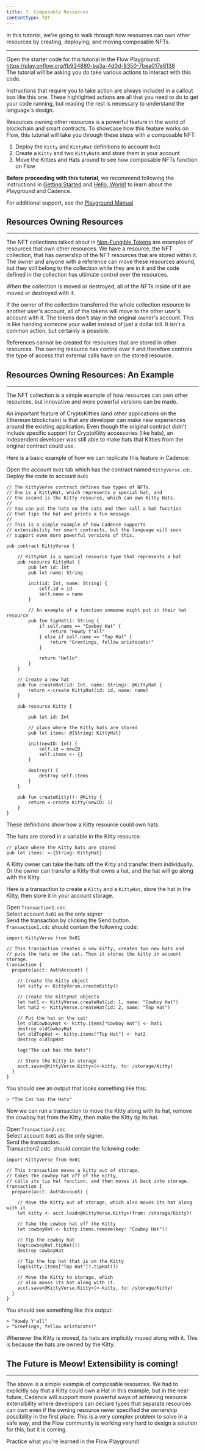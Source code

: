 ```yaml
---
title: 7. Composable Resources
contentType: TUT
---
```


In this tutorial, we're going to walk through how resources can own other resources by creating, deploying, and moving composable NFTs.

---

<Callout type="info">

Open the starter code for this tutorial in the Flow Playground: <a href="https://play.onflow.org/fb934880-ba3a-4d0d-8350-7bea017e6138" target="_blank">https://play.onflow.org/fb934880-ba3a-4d0d-8350-7bea017e6138</a><br/>
The tutorial will be asking you do take various actions to interact with this code.

</Callout>

<Callout type="info">

Instructions that require you to take action are always included in a callout box like this one. These highlighted actions are all that you need to do to get your code running, but reading the rest is necessary to understand the language's design.

</Callout>

Resources owning other resources is a powerful feature in the world of blockchain and smart contracts. To showcase how this feature works on Flow, this tutorial will take you through these steps with a composable NFT:

1. Deploy the `Kitty` and `KittyHat` definitions to account `0x01`
2. Create a `Kitty` and two `KittyHat`s and store them in your account
3. Move the Kitties and Hats around to see how composable NFTs function on Flow

**Before proceeding with this tutorial**, we recommend following the instructions in [Getting Started](/cadence/tutorial/01-first-steps/) and [Hello, World!](/cadence/tutorial/02-hello-world/) to learn about the Playground and Cadence.

For additional support, see the [Playground Manual](/intro/playground-manual/)

## Resources Owning Resources

---

The NFT collections talked about in [Non-Fungible Tokens](/cadence/tutorial/04-non-fungible-tokens) are examples of resources that own other resources. We have a resource, the NFT collection, that has ownership of the NFT resources that are stored within it. The owner and anyone with a reference can move these resources around, but they still belong to the collection while they are in it and the code defined in the collection has ultimate control over the resources.

When the collection is moved or destroyed, all of the NFTs inside of it are moved or destroyed with it.

If the owner of the collection transferred the whole collection resource to another user's account, all of the tokens will move to the other user's account with it. The tokens don't stay in the original owner's account. This is like handing someone your wallet instead of just a dollar bill. It isn't a common action, but certainly is possible.

References cannot be created for resources that are stored in other resources. The owning resource has control over it and therefore controls the type of access that external calls have on the stored resource.

## Resources Owning Resources: An Example

---

The NFT collection is a simple example of how resources can own other resources, but innovative and more powerful versions can be made.

An important feature of CryptoKitties (and other applications on the Ethereum blockchain) is that any developer can make new experiences around the existing application. Even though the original contract didn't include specific support for CryptoKitty accessories (like hats), an independent developer was still able to make hats that Kitties from the original contract could use.

Here is a basic example of how we can replicate this feature in Cadence:

<!-- [block:callout]
{
"type": "info",
"body": ""
}
[/block] -->

<Callout type="info">

Open the account `0x01` tab which has the contract named `KittyVerse.cdc`. Deploy the code to account `0x01`

</Callout>

```cadence:title=KittyVerse.cdc
// The KittyVerse contract defines two types of NFTs.
// One is a KittyHat, which represents a special hat, and
// the second is the Kitty resource, which can own Kitty Hats.
//
// You can put the hats on the cats and then call a hat function
// that tips the hat and prints a fun message.
//
// This is a simple example of how Cadence supports
// extensibility for smart contracts, but the language will soon
// support even more powerful versions of this.

pub contract KittyVerse {

    // KittyHat is a special resource type that represents a hat
    pub resource KittyHat {
        pub let id: Int
        pub let name: String

        init(id: Int, name: String) {
            self.id = id
            self.name = name
        }

        // An example of a function someone might put in their hat resource
        pub fun tipHat(): String {
            if self.name == "Cowboy Hat" {
                return "Howdy Y'all"
            } else if self.name == "Top Hat" {
                return "Greetings, fellow aristocats!"
            }

            return "Hello"
        }
    }

    // Create a new hat
    pub fun createHat(id: Int, name: String): @KittyHat {
        return <-create KittyHat(id: id, name: name)
    }

    pub resource Kitty {

        pub let id: Int

        // place where the Kitty hats are stored
        pub let items: @{String: KittyHat}

        init(newID: Int) {
            self.id = newID
            self.items <- {}
        }

        destroy() {
            destroy self.items
        }
    }

    pub fun createKitty(): @Kitty {
        return <-create Kitty(newID: 1)
    }
}
```

These definitions show how a Kitty resource could own hats.

The hats are stored in a variable in the Kitty resource.

    // place where the Kitty hats are stored
    pub let items: <-{String: KittyHat}

A Kitty owner can take the hats off the Kitty and transfer them individually. Or the owner can transfer a Kitty that owns a hat, and the hat will go along with the Kitty.

Here is a transaction to create a `Kitty` and a `KittyHat`, store the hat in the Kitty, then store it in your account storage.

<Callout type="info">

Open `Transaction1.cdc`. <br/>
Select account `0x01` as the only signer<br/>
Send the transaction by clicking the Send button. <br/>
`Transaction1.cdc` should contain the following code:

</Callout>

```cadence:title=Transaction1.cdc
import KittyVerse from 0x01

// This transaction creates a new kitty, creates two new hats and
// puts the hats on the cat. Then it stores the kitty in account storage.
transaction {
  prepare(acct: AuthAccount) {

    // Create the Kitty object
    let kitty <- KittyVerse.createKitty()

    // Create the KittyHat objects
    let hat1 <- KittyVerse.createHat(id: 1, name: "Cowboy Hat")
    let hat2 <- KittyVerse.createHat(id: 2, name: "Top Hat")

    // Put the hat on the cat!
    let oldCowboyHat <- kitty.items["Cowboy Hat"] <- hat1
    destroy oldCowboyHat
    let oldTopHat <- kitty.items["Top Hat"] <- hat2
    destroy oldTopHat

    log("The cat has the hats")

    // Store the Kitty in storage
    acct.save<@KittyVerse.Kitty>(<-kitty, to: /storage/Kitty)
  }
}
```

You should see an output that looks something like this:

```
> "The Cat has the Hats"
```

Now we can run a transaction to move the Kitty along with its hat, remove the cowboy hat from the Kitty, then make the Kitty tip its hat.

<Callout type="info">

Open `Transaction2.cdc`<br/>
Select account `0x01` as the only signer.<br/>
Send the transaction.<br/>
Transaction2.cdc` should contain the following code:

</Callout>

```cadence:title=Transaction2.cdc
import KittyVerse from 0x01

// This transaction moves a kitty out of storage,
// takes the cowboy hat off of the kitty,
// calls its tip hat function, and then moves it back into storage.
transaction {
  prepare(acct: AuthAccount) {

    // Move the Kitty out of storage, which also moves its hat along with it
    let kitty <- acct.load<@KittyVerse.Kitty>(from: /storage/Kitty)!

    // Take the cowboy hat off the Kitty
    let cowboyHat <- kitty.items.remove(key: "Cowboy Hat")!

    // Tip the cowboy hat
    log(cowboyHat.tipHat())
    destroy cowboyHat

    // Tip the top hat that is on the Kitty
    log(kitty.items["Top Hat"]?.tipHat())

    // Move the Kitty to storage, which
    // also moves its hat along with it.
    acct.save<@KittyVerse.Kitty>(<-kitty, to: /storage/Kitty)
  }
}
```

You should see something like this output:

```
> "Howdy Y'all"
> "Greetings, fellow aristocats!"
```

Whenever the Kitty is moved, its hats are implicitly moved along with it. This is because the hats are owned by the Kitty.

## The Future is Meow! Extensibility is coming!

---

The above is a simple example of composable resources. We had to explicitly say that a Kitty could own a Hat in this example, but in the near future, Cadence will support more powerful ways of achieving resource extensibility where developers can declare types that separate resources can own even if the owning resource never specified the ownership possibility in the first place. This is a very complex problem to solve in a safe way, and the Flow community is working very hard to design a solution for this, but it is coming.

Practice what you're learned in the Flow Playground!
